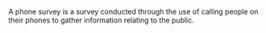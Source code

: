 {{deadend|date=November 2007}}

{{Wikify|date=November 2007}}

A phone survey is a survey conducted through the use of calling people on their phones to gather information relating to the public.

{{stub}}